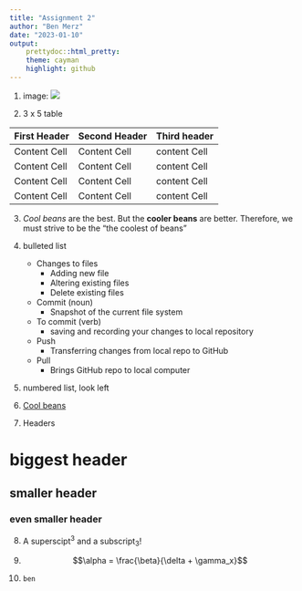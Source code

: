```yaml
---
title: "Assignment 2"
author: "Ben Merz"
date: "2023-01-10"
output:
    prettydoc::html_pretty:
    theme: cayman
    highlight: github
---
```


1. image: ![](/Users/BenM/Pictures/2023_roster.png)

2. 3 x 5 table
  
  First Header  | Second Header | Third header
  ------------- | ------------- | ------------
  Content Cell  | Content Cell  | content Cell
  Content Cell  | Content Cell  | content Cell
  Content Cell  | Content Cell  | content Cell
  Content Cell  | Content Cell  | content Cell

3. *Cool beans* are the best. But the **cooler beans** are better. Therefore, we must strive to be the "the coolest of beans"

4. bulleted list
    + Changes to files
      + Adding new file
      + Altering existing files
      + Delete existing files
    + Commit (noun)
      + Snapshot of the current file system
    + To commit (verb)
      + saving and recording your changes to local repository
    + Push
      + Transferring changes from local repo to GitHub
    + Pull
      + Brings GitHub repo to local computer
      
5. numbered list, look left

6. [Cool beans](http://www.coolbeansbar.com/)

7. Headers 

# biggest header 

## smaller header 

### even smaller header 

8. A superscipt^3^ and
   a subscript~3~!

9. $$\alpha = \frac{\beta}{\delta + \gamma_x}$$

10. `ben`
